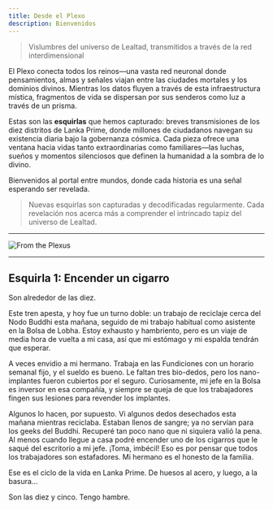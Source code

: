 ```yaml
---
title: Desde el Plexo
description: Bienvenidos
---
```


> Vislumbres del universo de Lealtad, transmitidos a través de la red interdimensional

El Plexo conecta todos los reinos—una vasta red neuronal donde pensamientos, almas y señales viajan entre las ciudades mortales y los dominios divinos. Mientras los datos fluyen a través de esta infraestructura mística, fragmentos de vida se dispersan por sus senderos como luz a través de un prisma.

Estas son las **esquirlas** que hemos capturado: breves transmisiones de los diez distritos de Lanka Prime, donde millones de ciudadanos navegan su existencia diaria bajo la gobernanza cósmica. Cada pieza ofrece una ventana hacia vidas tanto extraordinarias como familiares—las luchas, sueños y momentos silenciosos que definen la humanidad a la sombra de lo divino.

Bienvenidos al portal entre mundos, donde cada historia es una señal esperando ser revelada.

> Nuevas esquirlas son capturadas y decodificadas regularmente. Cada revelación nos acerca más a comprender el intrincado tapiz del universo de Lealtad.

---

<Image 
    src="/images/from-the-plexus.png" 
    alt="From the Plexus"
    width={1018} 
    height={846} 
    className="mx-auto"
/>

---

## Esquirla 1: Encender un cigarro

Son alrededor de las diez.

Este tren apesta, y hoy fue un turno doble: un trabajo de reciclaje cerca del Nodo Buddhi esta mañana, seguido de mi trabajo habitual como asistente en la Bolsa de Lobha. Estoy exhausto y hambriento, pero es un viaje de media hora de vuelta a mi casa, así que mi estómago y mi espalda tendrán que esperar.

A veces envidio a mi hermano. Trabaja en las Fundiciones con un horario semanal fijo, y el sueldo es bueno. Le faltan tres bio-dedos, pero los nano-implantes fueron cubiertos por el seguro. Curiosamente, mi jefe en la Bolsa es inversor en esa compañía, y siempre se queja de que los trabajadores fingen sus lesiones para revender los implantes.

Algunos lo hacen, por supuesto. Vi algunos dedos desechados esta mañana mientras reciclaba. Estaban llenos de sangre; ya no servían para los geeks del Buddhi. Recuperé tan poco nano que ni siquiera valió la pena. Al menos cuando llegue a casa podré encender uno de los cigarros que le saqué del escritorio a mi jefe. ¡Toma, imbécil! Eso es por pensar que todos los trabajadores son estafadores. Mi hermano es el honesto de la familia.

Ese es el ciclo de la vida en Lanka Prime. De huesos al acero, y luego, a la basura...

Son las diez y cinco. Tengo hambre.

<div className="flex justify-center">
  <ShardButtons shardIndex={0} />
</div>